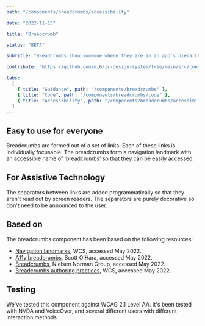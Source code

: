 ```yaml
---
path: "/components/breadcrumbs/accessibility"

date: "2022-11-15"

title: "Breadcrumb"

status: "BETA"

subTitle: "Breadcrumbs show someone where they are in an app’s hierarchy and provide a secondary method of navigating back to parent pages."

contribute: "https://github.com/mi6/ic-design-system/tree/main/src/content/structured/components/breadcrumbs.mdx"

tabs:
  [
    { title: "Guidance", path: "/components/breadcrumbs" },
    { title: "Code", path: "/components/breadcrumbs/code" },
    { title: "Accessibility", path: "/components/breadcrumbs/accessibility" },
  ]
---
```


## Easy to use for everyone

Breadcrumbs are formed out of a set of links. Each of these links is individually focusable. The breadcrumbs form a navigation landmark with an accessible name of ‘breadcrumbs’ so that they can be easily accessed.

## For Assistive Technology

The separators between links are added programmatically so that they aren't read out by screen readers. The separators are purely decorative so don't need to be announced to the user.

## Based on

The breadcrumbs component has been based on the following resources:

- [Navigation landmarks](https://www.w3.org/TR/wai-aria-practices/examples/landmarks/navigation.html#:~:text=Navigation%20landmarks%20provide%20a%20way,website%20or%20page%20content%20navigation), WCS, accessed May 2022.
- [A11y breadcrumbs](https://scottaohara.github.io/a11y_breadcrumbs/), Scott O’Hara, accessed May 2022.
- [Breadcrumbs](https://www.nngroup.com/articles/breadcrumbs/), Nielsen Norman Group, accessed May 2022.
- [Breadcrumbs authoring practices](https://w3c.github.io/aria-practices/examples/breadcrumb/index.html), WCS, accessed May 2022.

## Testing

We've tested this component against WCAG 2.1 Level AA. It's been tested with NVDA and VoiceOver, and several different users with different interaction methods.
